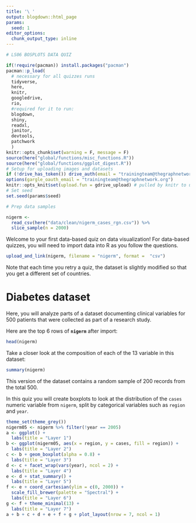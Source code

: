 ```yaml
---
title: '\ '
output: blogdown::html_page
params:
  seed: 1
editor_options: 
  chunk_output_type: inline
---
```


```r
# LS06 BOSPLOTS DATA QUIZ

if(!require(pacman)) install.packages("pacman")
pacman::p_load(
  # necessary for all quizzes runs
  tidyverse, 
  here,
  knitr,
  googledrive,
  rio,
  #required for it to run:
  blogdown,
  shiny,
  readxl, 
  janitor,
  devtools,
  patchwork
  )
knitr::opts_chunk$set(warning = F, message = F)
source(here("global/functions/misc_functions.R"))
source(here("global/functions/ggplot_digest.R"))
# Setup for uploading images and datasets
if (!drive_has_token()) drive_auth(email = "trainingteam@thegraphnetwork.org")
options(gargle_oauth_email = "trainingteam@thegraphnetwork.org")
knitr::opts_knit$set(upload.fun = gdrive_upload) # pulled by knitr to upload image
# Set seed
set.seed(params$seed)
```

```r
# Prep data samples

nigerm <- 
  read_csv(here("data/clean/nigerm_cases_rgn.csv")) %>% 
  slice_sample(n = 2000)

```

Welcome to your first data-based quiz on data visualization! For data-based quizzes, you will need to import data into R as you follow the questions.

```r
upload_and_link(nigerm, filename = "nigerm", format =  "csv")
```

Note that each time you retry a quiz, the dataset is slightly modified so that you get a different set of countries.

# Diabetes dataset

Here, you will analyze parts of a dataset documenting clinical variables for 500 patients that were collected as part of a research study.

Here are the top 6 rows of **`nigerm`** after import:

```r
head(nigerm)

```

Take a closer look at the composition of each of the 13 variable in this dataset:

```r
summary(nigerm)
```

This version of the dataset contains a random sample of 200 records from the total 500.

In this quiz you will create boxplots to look at the distribution of the `cases` numeric variable from `nigerm`, split by categorical variables such as `region` and `year`.

```r
theme_set(theme_grey())
nigerm05 <- nigerm %>% filter(!year == 2005)
a <- ggplot() +
  labs(title = "Layer 1")
b <- ggplot(nigerm05, aes(x = region, y = cases, fill = region)) +
  labs(title = "Layer 2")
c <- b + geom_boxplot(alpha = 0.8) + 
  labs(title = "Layer 3")
d <- c + facet_wrap(vars(year), ncol = 2) +
  labs(title = "Layer 4")
e <- d + stat_summary() +
  labs(title = "Layer 5")
f <- e + coord_cartesian(ylim = c(0, 2000)) +  
  scale_fill_brewer(palette = "Spectral") +
  labs(title = "Layer 6")
g <- f + theme_minimal(13) +
  labs(title = "Layer 7")
a + b + c + d + e + f + g + plot_layout(nrow = 7, ncol = 1)
```

